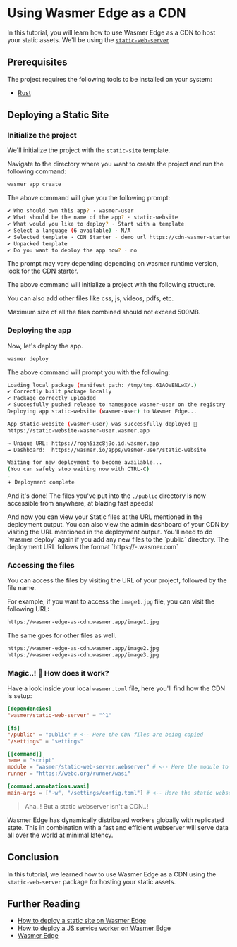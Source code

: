 
# Using Wasmer Edge as a CDN

In this tutorial, you will learn how to use Wasmer Edge as a CDN to host your static assets. We'll be using the [`static-web-server`](https://wasmer.io/wasmer/static-web-server)

## Prerequisites

The project requires the following tools to be installed on your system:

- [Rust](https://www.rust-lang.org/tools/install)

## Deploying a Static Site

<Steps>

<Install />

<CliVersionCallout />

<Login />

### Initialize the project

We'll initialize the project with the `static-site` template.

Navigate to the directory where you want to create the project and run the following command:

```bash copy
wasmer app create
```

The above command will give you the following prompt:

```bash
✔ Who should own this app? · wasmer-user
✔ What should be the name of the app? · static-website
✔ What would you like to deploy? · Start with a template
✔ Select a language (6 available) · N/A
✔ Selected template · CDN Starter - demo url https://cdn-wasmer-starter.wasmer.app/
✔ Unpacked template
✔ Do you want to deploy the app now? · no
```
The prompt may vary depending depending on wasmer runtime version, look for the CDN starter.

The above command will initialize a project with the following structure.

<FileTree>
  <FileTree.Folder name="your-top-level-dir" defaultOpen>
    <FileTree.Folder name="public" defaultOpen>
      <FileTree.File name="image1.jpg" />
      <FileTree.File name="image2.jpg" />
      <FileTree.File name="image3.jpg" />
    </FileTree.Folder>
    <FileTree.Folder name="settings" defaultOpen>
      <FileTree.File name="config.toml" />
    </FileTree.Folder>
    <FileTree.File name="app.yaml" />
    <FileTree.File name="wasmer.toml" />
    <FileTree.File name="LICENSE" />
    <FileTree.File name="README.md" />
  </FileTree.Folder>
</FileTree>

You can also add other files like css, js, videos, pdfs, etc.

<Callout type="warning" emoji="⚠️">
  Maximum size of all the files combined should not exceed 500MB.
</Callout>

### Deploying the app

Now, let's deploy the app.

```bash copy
wasmer deploy
```

The above command will prompt you with the following:

```bash
Loading local package (manifest path: /tmp/tmp.61AOVENLwX/.)
✔ Correctly built package locally
✔ Package correctly uploaded
✔ Succesfully pushed release to namespace wasmer-user on the registry
Deploying app static-website (wasmer-user) to Wasmer Edge...

App static-website (wasmer-user) was successfully deployed 🚀
https://static-website-wasmer-user.wasmer.app

→ Unique URL: https://rogh5izc8j9o.id.wasmer.app
→ Dashboard:  https://wasmer.io/apps/wasmer-user/static-website

Waiting for new deployment to become available...
(You can safely stop waiting now with CTRL-C)
.
𖥔 Deployment complete
```

And it's done!
The files you've put into the `./public` directory is now accessible from anywhere, at blazing fast speeds!

<Callout type="info" emoji="ℹ️">
  And now you can view your Static files at the URL mentioned in the deployment output.
  You can also view the admin dashboard of your CDN by visiting the URL mentioned in the deployment output.
</Callout>

<Callout type="info" emoji="🌐">
  You'll need to do `wasmer deploy` again if you add any new files to the `public` directory.
</Callout>

<Callout type="info" emoji="ℹ">
    The deployment URL follows the format `https://<app-name>-<app-owner>.wasmer.com`
</Callout>

### Accessing the files

You can access the files by visiting the URL of your project, followed by the file name.

For example, if you want to access the `image1.jpg` file, you can visit the following URL:

```bash
https://wasmer-edge-as-cdn.wasmer.app/image1.jpg
```

The same goes for other files as well.

```bash
https://wasmer-edge-as-cdn.wasmer.app/image2.jpg
https://wasmer-edge-as-cdn.wasmer.app/image3.jpg
```


### Magic..! 🧙 How does it work?

Have a look inside your local `wasmer.toml` file, here you'll find how the CDN is setup: 
```toml filename="wasmer.toml"
[dependencies]
"wasmer/static-web-server" = "^1"

[fs]
"/public" = "public" # <-- Here the CDN files are being copied
"/settings" = "settings"

[[command]]
name = "script"
module = "wasmer/static-web-server:webserver" # <-- Here the module to run is being selected
runner = "https://webc.org/runner/wasi"

[command.annotations.wasi]
main-args = ["-w", "/settings/config.toml"] # <-- Here the static webserver is being configured
```

> Aha..! But a static webserver isn't a CDN..!

Wasmer Edge has dynamically distributed workers globally with replicated state.
This in combination with a fast and efficient webserver will serve data all over the world at minimal latency.

</Steps>

## Conclusion

In this tutorial, we learned how to use Wasmer Edge as a CDN using the `static-web-server` package for hosting your static assets.

## Further Reading

- [How to deploy a static site on Wasmer Edge](/edge/guides/static-site)
- [How to deploy a JS service worker on Wasmer Edge](/edge/guides/js-wintercg)
- [Wasmer Edge](https://wasmer.io/products/edge)
